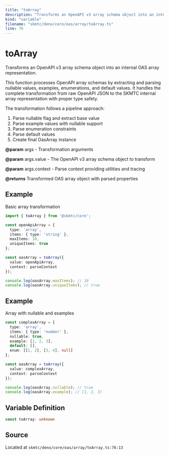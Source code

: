 ```yaml
---
title: "toArray"
description: "Transforms an OpenAPI v3 array schema object into an internal OAS array representation."
kind: "variable"
filename: "skmtc/deno/core/oas/array/toArray.ts"
line: 76
---
```


# toArray

Transforms an OpenAPI v3 array schema object into an internal OAS array representation.

This function processes OpenAPI array schemas by extracting and parsing nullable values,
examples, enumerations, and default values. It handles the complete transformation from
raw OpenAPI JSON to the SKMTC internal array representation with proper type safety.

The transformation follows a pipeline approach:
1. Parse nullable flag and extract base value
2. Parse example values with nullable support
3. Parse enumeration constraints
4. Parse default values  
5. Create final OasArray instance


**@param** args - Transformation arguments

**@param** args.value - The OpenAPI v3 array schema object to transform

**@param** args.context - Parse context providing utilities and tracing

**@returns** Transformed OAS array object with parsed properties


## Example

Basic array transformation
```typescript
import { toArray } from '@skmtc/core';

const openApiArray = {
  type: 'array',
  items: { type: 'string' },
  maxItems: 10,
  uniqueItems: true
};

const oasArray = toArray({
  value: openApiArray,
  context: parseContext
});

console.log(oasArray.maxItems); // 10
console.log(oasArray.uniqueItems); // true
```


## Example

Array with nullable and examples
```typescript
const complexArray = {
  type: 'array',
  items: { type: 'number' },
  nullable: true,
  example: [1, 2, 3],
  default: [],
  enum: [[1, 2], [3, 4], null]
};

const oasArray = toArray({
  value: complexArray,
  context: parseContext
});

console.log(oasArray.nullable); // true
console.log(oasArray.example); // [1, 2, 3]
```

## Variable Definition

```typescript
const toArray: unknown
```

## Source

Located at `skmtc/deno/core/oas/array/toArray.ts:76:13`
